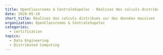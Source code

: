 ```yaml
---
title: OpenClassrooms & CentraleSupelec - Réalisez des calculs distribués sur des données massives
date: 2020-05-10
short_title: Réalisez des calculs distribués sur des données massives
organization: OpenClassrooms & CentraleSupelec
categories:
  - certification
topics:
  - Data Engineering
  - Distributed Computing
---
```


<Pdf
  title={frontmatter.title}
  src="/content/2020-05-10-openclassrooms-calculs-distribues/openclassrooms-9938655945.pdf"
  className="aspect-[30/21]"
/>
